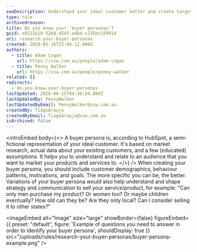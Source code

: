 ```yaml
---
seoDescription: Understand your ideal customer better and create targeted marketing strategies with buyer personas, semi-fictional representations of your target audience.
type: rule
archivedreason:
title: Do you know your 'buyer personas'?
guid: a9211b19-52b0-454f-a4b4-c23bbc15991d
uri: research-your-buyer-personas
created: 2020-05-26T23:04:12.000Z
authors:
  - title: Adam Cogan
    url: https://ssw.com.au/people/adam-cogan
  - title: Penny Walker
    url: https://ssw.com.au/people/penny-walker
related: []
redirects:
  - do-you-know-your-buyer-personas
lastUpdated: 2020-06-15T04:38:04.000Z
lastUpdatedBy: PennyWalker
lastUpdatedByEmail: PennyWalker@ssw.com.au
createdBy: TiagoAraujo
createdByEmail: TiagoAraujo@ssw.com.au
isArchived: false
---
```


<introEmbed
  body={<>
A buyer persona is, according to HubSpot, a semi-fictional representation of your ideal customer. It's based on market research, actual data about your existing customers, and a few (educated) assumptions. It helps you to understand and relate to an audience that you want to market your products and services to.
  </>}
/>
When creating your buyer persona, you should include customer demographics, behaviour patterns, motivations, and goals. The more specific you can be, the better. Variations of your buyer persona would also help understand and shape strategy and communication to sell your service/product, for example: "Can only men purchase my product? Or women too? Or maybe children eventually? How old can they be? Are they only local? Can I consider selling it to other states?"


<imageEmbed
  alt="Image"
  size="large"
  showBorder={false}
  figureEmbed={{
    preset: "default",
    figure: 'Example of questions you need to answer in order to identify your buyer persona',
    shouldDisplay: true
  }}
  src="/uploads/rules/research-your-buyer-personas/buyer-persona-example.png"
/>
